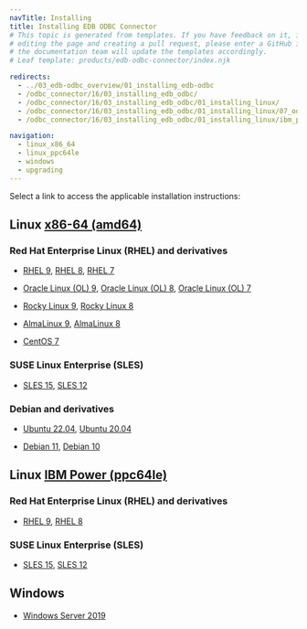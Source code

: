 ```yaml
---
navTitle: Installing
title: Installing EDB ODBC Connector
# This topic is generated from templates. If you have feedback on it, instead of
# editing the page and creating a pull request, please enter a GitHub issue and
# the documentation team will update the templates accordingly.
# Leaf template: products/edb-odbc-connector/index.njk

redirects:
  - ../03_edb-odbc_overview/01_installing_edb-odbc
  - /odbc_connector/16/03_installing_edb_odbc/
  - /odbc_connector/16/03_installing_edb_odbc/01_installing_linux/
  - /odbc_connector/16/03_installing_edb_odbc/01_installing_linux/07_odbc13_ubuntu20_deb10_x86/
  - /odbc_connector/16/03_installing_edb_odbc/01_installing_linux/ibm_power_ppc64le/12_odbc13_sles12_ppcle/

navigation:
  - linux_x86_64
  - linux_ppc64le
  - windows
  - upgrading
---
```


Select a link to access the applicable installation instructions:

## Linux [x86-64 (amd64)](linux_x86_64)

### Red Hat Enterprise Linux (RHEL) and derivatives

- [RHEL 9](linux_x86_64/odbc_rhel_9), [RHEL 8](linux_x86_64/odbc_rhel_8), [RHEL 7](linux_x86_64/odbc_rhel_7)

- [Oracle Linux (OL) 9](linux_x86_64/odbc_rhel_9), [Oracle Linux (OL) 8](linux_x86_64/odbc_rhel_8), [Oracle Linux (OL) 7](linux_x86_64/odbc_rhel_7)

- [Rocky Linux 9](linux_x86_64/odbc_other_linux_9), [Rocky Linux 8](linux_x86_64/odbc_other_linux_8)

- [AlmaLinux 9](linux_x86_64/odbc_other_linux_9), [AlmaLinux 8](linux_x86_64/odbc_other_linux_8)

- [CentOS 7](linux_x86_64/odbc_centos_7)

### SUSE Linux Enterprise (SLES)

- [SLES 15](linux_x86_64/odbc_sles_15), [SLES 12](linux_x86_64/odbc_sles_12)

### Debian and derivatives

- [Ubuntu 22.04](linux_x86_64/odbc_ubuntu_22), [Ubuntu 20.04](linux_x86_64/odbc_ubuntu_20)

- [Debian 11](linux_x86_64/odbc_debian_11), [Debian 10](linux_x86_64/odbc_debian_10)

## Linux [IBM Power (ppc64le)](linux_ppc64le)

### Red Hat Enterprise Linux (RHEL) and derivatives

- [RHEL 9](linux_ppc64le/odbc_rhel_9), [RHEL 8](linux_ppc64le/odbc_rhel_8)

### SUSE Linux Enterprise (SLES)

- [SLES 15](linux_ppc64le/odbc_sles_15), [SLES 12](linux_ppc64le/odbc_sles_12)

## Windows

- [Windows Server 2019](windows)
